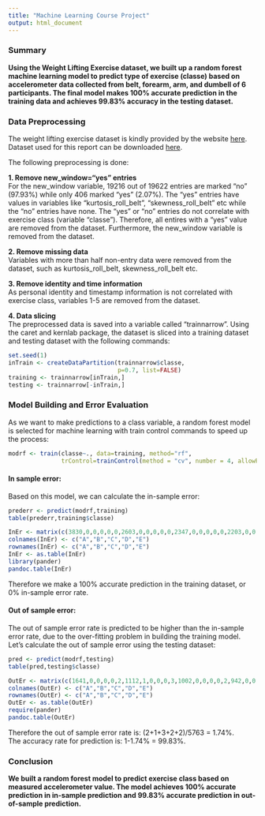 ```yaml
---
title: "Machine Learning Course Project"
output: html_document
---
```



### Summary  
  
__Using the Weight Lifting Exercise dataset, we built up a random forest machine learning model to predict type of exercise (classe) based on accelerometer data collected from belt, forearm, arm, and dumbell of 6 participants. The final model makes 100% accurate prediction in the training data and achieves 99.83% accuracy in the testing dataset.__  

### Data Preprocessing  
  
The weight lifting exercise dataset is kindly provided by the website [here](http://groupware.les.inf.puc-rio.br/har). Dataset used for this report can be downloaded [here](https://d396qusza40orc.cloudfront.net/predmachlearn/pml-training.csv).  

The following preprocessing is done:  

**1. Remove new\_window="yes" entries**  
For the new\_window variable, 19216 out of 19622 entries are marked "no" (97.93%) while only 406 marked "yes" (2.07%). The "yes" entries have values in variables like "kurtosis\_roll\_belt", "skewness\_roll\_belt" etc while the "no" entries have none. The "yes" or "no" entries do not correlate with exercise class (variable "classe"). Therefore, all entires with a "yes" value are removed from the dataset. Furthermore, the new\_window variable is removed from the dataset.  

**2. Remove missing data**  
Variables with more than half non-entry data were removed from the dataset, such as kurtosis\_roll\_belt, skewness\_roll\_belt etc.  

**3. Remove identity and time information**  
As personal identity and timestamp information is not correlated with exercise class, variables 1-5 are removed from the dataset.  

**4. Data slicing**  
The preprocessed data is saved into a variable called "trainnarrow". Using the caret and kernlab package, the dataset is sliced into a training dataset and testing dataset with the following commands:
```r
set.seed(1)
inTrain <- createDataPartition(trainnarrow$classe,
                               p=0.7, list=FALSE)
training <- trainnarrow[inTrain,]
testing <- trainnarrow[-inTrain,]
```

  
### Model Building and Error Evaluation  
  
As we want to make predictions to a class variable, a random forest model is selected for machine learning with train control commands to speed up the process:  
```r
modrf <- train(classe~., data=training, method="rf",
               trControl=trainControl(method = "cv", number = 4, allowParallel = TRUE,verboseIter = TRUE))

```

#### In sample error:  
Based on this model, we can calculate the in-sample error:
```r
prederr <- predict(modrf,training)
table(prederr,training$classe)
```
```r
InEr <- matrix(c(3830,0,0,0,0,0,2603,0,0,0,0,0,2347,0,0,0,0,0,2203,0,0,0,0,0,2470),ncol=5,byrow=FALSE)
colnames(InEr) <- c("A","B","C","D","E")
rownames(InEr) <- c("A","B","C","D","E")
InEr <- as.table(InEr)
library(pander)
pandoc.table(InEr)
```
   
Therefore we make a 100% accurate prediction in the training dataset, or 0% in-sample error rate.  

#### Out of sample error:  
The out of sample error rate is predicted to be higher than the in-sample error rate, due to the over-fitting problem in building the training model. Let's calculate the out of sample error using the testing dataset:    

```r
pred <- predict(modrf,testing)
table(pred,testing$classe)
```
```r
OutEr <- matrix(c(1641,0,0,0,0,2,1112,1,0,0,0,3,1002,0,0,0,0,2,942,0,0,0,0,2,1056),ncol=5,byrow=FALSE)
colnames(OutEr) <- c("A","B","C","D","E")
rownames(OutEr) <- c("A","B","C","D","E")
OutEr <- as.table(OutEr)
require(pander)
pandoc.table(OutEr)
```
  
Therefore the out of sample error rate is: (2+1+3+2+2)/5763 = 1.74%.  
The accuracy rate for prediction is: 1-1.74% = 99.83%.
  
  
### Conclusion  
  
__We built a random forest model to predict exercise class based on measured accelerometer value. The model achieves 100% accurate prediction in in-sample prediction and 99.83% accurate prediction in out-of-sample prediction. __  
  
    
      
      

